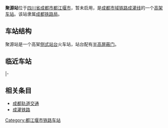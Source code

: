 {{Infobox China railway station
|车站名称=聚源站
|图片 = 
|图片介绍 = 
|车站拼音 = jù yuán zhàn
|英文名称 = Juyuan Railway Station
|车站代码 = 46060<ref>{{cite web|url=http://hyfw.12306.cn/hyinfo/action/FwcszsAction_index?type=1|title=营业站服务信息查询|publisher=[[中国铁路客户服务中心|中国铁路客户服务中心]]|accessdate=2017-09-18|archive-date=2016-11-06|archive-url=https://web.archive.org/web/20161106075157/http://hyfw.12306.cn/hyinfo/action/FwcszsAction_index?type=1|dead-url=no}}</ref>
|电报码 = IIW
|拼音码 = JYU
|车站位置=[[四川省|四川省]][[成都市|成都市]][[都江堰市|都江堰市]]
|坐标 = {{coord|30|56|9.49|N|103|41|58.92|E|display=inline,title}}
|归属=[[成都铁路局|成都铁路局]]
|线路=[[成灌铁路|成灌铁路]]
|车站等级=[[四等站_(中铁)|四等站]]
|月台数目=2
}}
'''聚源站'''位于[[四川省|四川省]][[成都市|成都市]][[都江堰市|都江堰市]]，暂未启用，是[[成都轨道交通|成都市域铁路]][[成灌铁路|成灌线]]的一个[[铁路车站|高架车站]]。该站隶属[[成都铁路局|成都铁路局]]。

==车站结构==
聚源站是一个高架[[侧式站台|侧式站台]]火车站，站台配有[[半高屏蔽门|半高屏蔽门]]。
{{RailStStart|c=1层|||出入口，售票处，候车室}}
{{RailStText|2层}}
{{RailStPlatform|侧d|}}
{{RailStLine|2|2|line=[[成灌铁路|成都市域铁路成灌线]]|station=[[成都站|成都站]]|dir=r}}
{{RailStLine|1|1|line=[[成灌铁路|成都市域铁路成灌线]]|station=[[青城山站|青城山站]]/[[离堆公园站|离堆公园站]]|dir=l}}
{{RailStPlatform|侧u|}}
{{RailStEnd|c=}}
{{clr}}

==临近车站==
{{start rail box|[[成都轨道交通|成都市域铁路]]}}
{{s-inop|[[安德站|安德站]]|往[[成都站|成都站]]方向|rows=2}}
{{s-line|[[成灌铁路|成灌线]]<br />← 13km 聚源站 8km →{{0}}}}
{{s-inop|[[都江堰站|都江堰站]]|往[[青城山站|青城山站]]方向}}
|-
{{s-line|[[成灌铁路|离堆公园线]]<br />← 13km 聚源站 8km →{{0}}}}
{{s-inop|[[迎宾路站_(成都)|迎宾路站]]|往[[离堆公园站|离堆公园站]]方向}}
{{end box}}

==相关条目==
*[[成都轨道交通|成都轨道交通]]
*[[成灌铁路|成灌铁路]]

{{成灌铁路}}
{{成都铁路车站列表}}

[[Category:都江堰市铁路车站|Category:都江堰市铁路车站]]